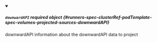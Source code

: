 


<details className="config-field" data-expandable="true" open>
<summary>

##### `downwardAPI` <span className="config-field-required" data-required="false">required</span> <span className="config-field-type">object</span> <span className="config-field-default"></span> <span className="config-field-enum"></span> {#runners-spec-clusterRef-podTemplate-spec-volumes-projected-sources-downwardAPI}

downwardAPI information about the downwardAPI data to project

</summary>

<PartialDownwardAPIreference />


</details>
